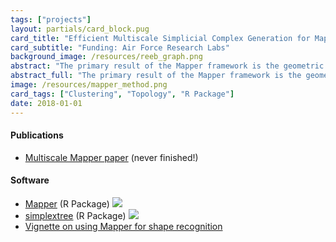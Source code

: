 ```yaml
---
tags: ["projects"]
layout: partials/card_block.pug
card_title: "Efficient Multiscale Simplicial Complex Generation for Mapper"
card_subtitle: "Funding: Air Force Research Labs"
background_image: /resources/reeb_graph.png
abstract: "The primary result of the Mapper framework is the geometric realization of a simplicial complex, depicting topological relationships and structures suitable for visualizing, analyzing, and comparing high dimensional data..."
abstract_full: "The primary result of the Mapper framework is the geometric realization of a simplicial complex, depicting topological relationships and structures suitable for visualizing, analyzing, and comparing high dimensional data. As an unsupervised tool that may be used for exploring or modeling heterogeneous types of data, Mapper naturally relies on a number of parameters which explicitly control the quality of the resulting construction; one such critical parameter controls the entire relational component of the output complex. In practice, there is little guidance on what values may provide 'better' or more 'stable' sets of simplices. In this effort, we provide a new algorithm that enables efficient computation of successive mapper realizations with respect to this crucial parameter. Our results not only enhances the exploratory/confirmatory aspect of Mapper, but also give tractability to recent theoretical extensions to Mapper related to persistence and stability."
image: /resources/mapper_method.png
card_tags: ["Clustering", "Topology", "R Package"]
date: 2018-01-01
---
```


:::{.flex .items-center .px-2 .py-1 .bg-gray-100}
<h4 class="font-bold bg-gray-100"> Publications </h4>
:::

:::{.p-2 .overflow-auto .px-4 .py-2 .bg-white-100}
:::{.prose-md .lisc-desc .text-sm .space-y-2}
  - [Multiscale Mapper paper](resources/indexed_mapper.pdf) (never finished!)
:::
:::

<div class="flex items-center px-2 py-1 bg-gray-100">
  <h4 class="font-bold bg-gray-100"> Software </h4>
</div>

:::{.p-2 .overflow-auto .px-4 .py-2 .bg-white-100}
:::{.prose-md .lisc-desc .text-sm .space-y-2}

  - [Mapper](https://peekxc.github.io/Mapper/) (R Package) [![](https://lifecycle.r-lib.org/articles/figures/lifecycle-deprecated.svg)](https://github.com/peekxc/Mapper){.float-right}
  - [simplextree](https://github.com/peekxc/simplextree) (R Package) [![](https://cranlogs.r-pkg.org/badges/grand-total/simplextree)](https://cran.r-project.org/package=simplextree){.float-right}
  - [Vignette on using Mapper for shape recognition](https://peekxc.github.io/Mapper/articles/ShapeRecognition.html) 

:::
:::
